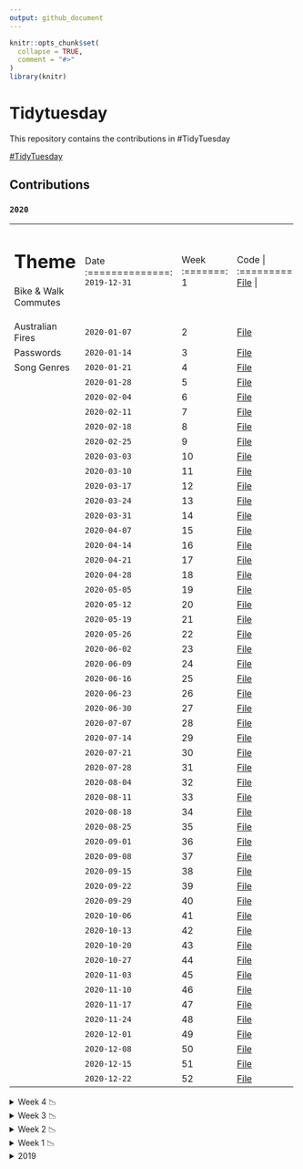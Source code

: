 ```yaml
---
output: github_document
---
```


<!-- README.md is generated from README.Rmd. Please edit that file -->

```r
knitr::opts_chunk$set(
  collapse = TRUE,
  comment = "#>"
)
library(knitr)
```

# Tidytuesday

<!-- badges: start -->
<!-- badges: end -->

This repository contains the contributions in #TidyTuesday

<a href="https://github.com/rfordatascience/tidytuesday" target="_blank">#TidyTuesday</a>

## Contributions

### `2020`

+--------------------------------+----------------+---------+---------------+
| Theme                          | Date           |  Week   | Code          |
+================================+:==============:+:=======:+:=============:+
|Bike & Walk Commutes            |`2019-12-31`    |    1    |<a href="https://duvancho321.github.io/Tidyuesday/Folder/2019/31-12-19" target="_blank">File</a> |
+--------------------------------+----------------+---------+---------------+
|Australian Fires                |`2020-01-07`    |    2    |<a href="https://duvancho321.github.io/Tidyuesday/Folder/2020/2020-01-07" target="_blank">File</a> |
+--------------------------------+----------------+---------+---------------+
|Passwords                       |`2020-01-14`    |    3    |<a href="https://duvancho321.github.io/Tidyuesday/Folder/2020/2020-01-14" target="_blank">File</a> |
+--------------------------------+----------------+---------+---------------+
|Song Genres                     |`2020-01-21`    |    4    |<a href="https://duvancho321.github.io/Tidyuesday/Folder/2020/2020-01-21" target="_blank">File</a> |
+--------------------------------+----------------+---------+---------------+
|                                |`2020-01-28`    |    5    |<a href="https://duvancho321.github.io/Tidyuesday/Folder/2020/2020-01-28" target="_blank">File</a> |
+--------------------------------+----------------+---------+---------------+
|                                |`2020-02-04`    |    6    |<a href="https://duvancho321.github.io/Tidyuesday/Folder/2020/2020-02-04" target="_blank">File</a> |
+--------------------------------+----------------+---------+---------------+
|                                |`2020-02-11`    |    7    |<a href="https://duvancho321.github.io/Tidyuesday/Folder/2020/2020-02-11" target="_blank">File</a> |
+--------------------------------+----------------+---------+---------------+
|                                |`2020-02-18`    |    8    |<a href="https://duvancho321.github.io/Tidyuesday/Folder/2020/2020-02-18" target="_blank">File</a> |
+--------------------------------+----------------+---------+---------------+
|                                |`2020-02-25`    |    9    |<a href="https://duvancho321.github.io/Tidyuesday/Folder/2020/2020-02-25" target="_blank">File</a> |
+--------------------------------+----------------+---------+---------------+
|                                |`2020-03-03`    |    10   |<a href="https://duvancho321.github.io/Tidyuesday/Folder/2020/2020-03-03" target="_blank">File</a> |
+--------------------------------+----------------+---------+---------------+
|                                |`2020-03-10`    |    11   |<a href="https://duvancho321.github.io/Tidyuesday/Folder/2020/2020-03-10" target="_blank">File</a> |
+--------------------------------+----------------+---------+---------------+
|                                |`2020-03-17`    |    12   |<a href="https://duvancho321.github.io/Tidyuesday/Folder/2020/2020-03-17" target="_blank">File</a> |
+--------------------------------+----------------+---------+---------------+
|                                |`2020-03-24`    |    13   |<a href="https://duvancho321.github.io/Tidyuesday/Folder/2020/2020-03-24" target="_blank">File</a> |
+--------------------------------+----------------+---------+---------------+
|                                |`2020-03-31`    |    14   |<a href="https://duvancho321.github.io/Tidyuesday/Folder/2020/2020-03-31" target="_blank">File</a> |
+--------------------------------+----------------+---------+---------------+
|                                |`2020-04-07`    |    15   |<a href="https://duvancho321.github.io/Tidyuesday/Folder/2020/2020-04-07" target="_blank">File</a> |
+--------------------------------+----------------+---------+---------------+
|                                |`2020-04-14`    |    16   |<a href="https://duvancho321.github.io/Tidyuesday/Folder/2020/2020-04-14" target="_blank">File</a> |
+--------------------------------+----------------+---------+---------------+
|                                |`2020-04-21`    |    17   |<a href="https://duvancho321.github.io/Tidyuesday/Folder/2020/2020-04-21" target="_blank">File</a> |
+--------------------------------+----------------+---------+---------------+
|                                |`2020-04-28`    |    18   |<a href="https://duvancho321.github.io/Tidyuesday/Folder/2020/2020-04-28" target="_blank">File</a> |
+--------------------------------+----------------+---------+---------------+
|                                |`2020-05-05`    |    19   |<a href="https://duvancho321.github.io/Tidyuesday/Folder/2020/2020-05-05" target="_blank">File</a> |
+--------------------------------+----------------+---------+---------------+
|                                |`2020-05-12`    |    20   |<a href="https://duvancho321.github.io/Tidyuesday/Folder/2020/2020-05-12" target="_blank">File</a> |
+--------------------------------+----------------+---------+---------------+
|                                |`2020-05-19`    |    21   |<a href="https://duvancho321.github.io/Tidyuesday/Folder/2020/2020-05-19" target="_blank">File</a> |
+--------------------------------+----------------+---------+---------------+
|                                |`2020-05-26`    |    22   |<a href="https://duvancho321.github.io/Tidyuesday/Folder/2020/2020-05-26" target="_blank">File</a> |
+--------------------------------+----------------+---------+---------------+
|                                |`2020-06-02`    |    23   |<a href="https://duvancho321.github.io/Tidyuesday/Folder/2020/2020-06-02" target="_blank">File</a> |
+--------------------------------+----------------+---------+---------------+
|                                |`2020-06-09`    |    24   |<a href="https://duvancho321.github.io/Tidyuesday/Folder/2020/2020-06-09" target="_blank">File</a> |
+--------------------------------+----------------+---------+---------------+
|                                |`2020-06-16`    |    25   |<a href="https://duvancho321.github.io/Tidyuesday/Folder/2020/2020-06-16" target="_blank">File</a> |
+--------------------------------+----------------+---------+---------------+
|                                |`2020-06-23`    |    26   |<a href="https://duvancho321.github.io/Tidyuesday/Folder/2020/2020-06-23" target="_blank">File</a> |
+--------------------------------+----------------+---------+---------------+
|                                |`2020-06-30`    |    27   |<a href="https://duvancho321.github.io/Tidyuesday/Folder/2020/2020-06-30" target="_blank">File</a> |
+--------------------------------+----------------+---------+---------------+
|                                |`2020-07-07`    |    28   |<a href="https://duvancho321.github.io/Tidyuesday/Folder/2020/2020-07-07" target="_blank">File</a> |
+--------------------------------+----------------+---------+---------------+
|                                |`2020-07-14`    |    29   |<a href="https://duvancho321.github.io/Tidyuesday/Folder/2020/2020-07-14" target="_blank">File</a> |
+--------------------------------+----------------+---------+---------------+
|                                |`2020-07-21`    |    30   |<a href="https://duvancho321.github.io/Tidyuesday/Folder/2020/2020-07-21" target="_blank">File</a> |
+--------------------------------+----------------+---------+---------------+
|                                |`2020-07-28`    |    31   |<a href="https://duvancho321.github.io/Tidyuesday/Folder/2020/2020-07-28" target="_blank">File</a> |
+--------------------------------+----------------+---------+---------------+
|                                |`2020-08-04`    |    32   |<a href="https://duvancho321.github.io/Tidyuesday/Folder/2020/2020-08-04" target="_blank">File</a> |
+--------------------------------+----------------+---------+---------------+
|                                |`2020-08-11`    |    33   |<a href="https://duvancho321.github.io/Tidyuesday/Folder/2020/2020-08-11" target="_blank">File</a> |
+--------------------------------+----------------+---------+---------------+
|                                |`2020-08-18`    |    34   |<a href="https://duvancho321.github.io/Tidyuesday/Folder/2020/2020-08-18" target="_blank">File</a> |
+--------------------------------+----------------+---------+---------------+
|                                |`2020-08-25`    |    35   |<a href="https://duvancho321.github.io/Tidyuesday/Folder/2020/2020-08-25" target="_blank">File</a> |
+--------------------------------+----------------+---------+---------------+
|                                |`2020-09-01`    |    36   |<a href="https://duvancho321.github.io/Tidyuesday/Folder/2020/2020-09-01" target="_blank">File</a> |
+--------------------------------+----------------+---------+---------------+
|                                |`2020-09-08`    |    37   |<a href="https://duvancho321.github.io/Tidyuesday/Folder/2020/2020-09-08" target="_blank">File</a> |
+--------------------------------+----------------+---------+---------------+
|                                |`2020-09-15`    |    38   |<a href="https://duvancho321.github.io/Tidyuesday/Folder/2020/2020-09-15" target="_blank">File</a> |
+--------------------------------+----------------+---------+---------------+
|                                |`2020-09-22`    |    39   |<a href="https://duvancho321.github.io/Tidyuesday/Folder/2020/2020-09-22" target="_blank">File</a> |
+--------------------------------+----------------+---------+---------------+
|                                |`2020-09-29`    |    40   |<a href="https://duvancho321.github.io/Tidyuesday/Folder/2020/2020-09-29" target="_blank">File</a> |
+--------------------------------+----------------+---------+---------------+
|                                |`2020-10-06`    |    41   |<a href="https://duvancho321.github.io/Tidyuesday/Folder/2020/2020-10-06" target="_blank">File</a> |
+--------------------------------+----------------+---------+---------------+
|                                |`2020-10-13`    |    42   |<a href="https://duvancho321.github.io/Tidyuesday/Folder/2020/2020-10-13" target="_blank">File</a> |
+--------------------------------+----------------+---------+---------------+
|                                |`2020-10-20`    |    43   |<a href="https://duvancho321.github.io/Tidyuesday/Folder/2020/2020-10-20" target="_blank">File</a> |
+--------------------------------+----------------+---------+---------------+
|                                |`2020-10-27`    |    44   |<a href="https://duvancho321.github.io/Tidyuesday/Folder/2020/2020-10-27" target="_blank">File</a> |
+--------------------------------+----------------+---------+---------------+
|                                |`2020-11-03`    |    45   |<a href="https://duvancho321.github.io/Tidyuesday/Folder/2020/2020-11-03" target="_blank">File</a> |
+--------------------------------+----------------+---------+---------------+
|                                |`2020-11-10`    |    46   |<a href="https://duvancho321.github.io/Tidyuesday/Folder/2020/2020-11-10" target="_blank">File</a> |
+--------------------------------+----------------+---------+---------------+
|                                |`2020-11-17`    |    47   |<a href="https://duvancho321.github.io/Tidyuesday/Folder/2020/2020-11-17" target="_blank">File</a> |
+--------------------------------+----------------+---------+---------------+
|                                |`2020-11-24`    |    48   |<a href="https://duvancho321.github.io/Tidyuesday/Folder/2020/2020-11-24" target="_blank">File</a> |
+--------------------------------+----------------+---------+---------------+
|                                |`2020-12-01`    |    49   |<a href="https://duvancho321.github.io/Tidyuesday/Folder/2020/2020-12-01" target="_blank">File</a> |
+--------------------------------+----------------+---------+---------------+
|                                |`2020-12-08`    |    50   |<a href="https://duvancho321.github.io/Tidyuesday/Folder/2020/2020-12-08" target="_blank">File</a> |
+--------------------------------+----------------+---------+---------------+
|                                |`2020-12-15`    |    51   |<a href="https://duvancho321.github.io/Tidyuesday/Folder/2020/2020-12-15" target="_blank">File</a> |
+--------------------------------+----------------+---------+---------------+
|                                |`2020-12-22`    |    52   |<a href="https://duvancho321.github.io/Tidyuesday/Folder/2020/2020-12-22" target="_blank">File</a> |
+--------------------------------+----------------+---------+---------------+

<details><summary>Week 4 📉 </summary> 

![](./Folder/2020/2020-01-21/README_files/figure-gfm/unnamed-chunk-3-1.gif)

</details>


<details><summary>Week 3 📉 </summary> 

![](./Folder/2020/2020-01-14/README_files/figure-gfm/unnamed-chunk-3-1.gif)

</details>


<details><summary>Week 2 📉 </summary> 

![](./Folder/2020/2020-01-07/README_files/figure-gfm/unnamed-chunk-3-1.gif)

![](./Folder/2020/2020-01-07/README_files/figure-gfm/unnamed-chunk-4-1.gif)

</details>
<details><summary>Week 1 📉 </summary> 

![](./Folder/2019/31-12-19/README_files/figure-gfm/unnamed-chunk-4-1.gif)

![](./Folder/2019/31-12-19/README_files/figure-gfm/unnamed-chunk-5-1.gif)

</details>
<details><summary>2019 </summary> 

### `2019`  

+--------------------------------+----------------+---------+---------------+
| Theme                          | Date           |  Week   | Code          |
+================================+:==============:+:=======:+:=============:+
|CRAN Code                       |`2019-11-12`    |   46    |<a href="https://duvancho321.github.io/Tidyuesday/Folder/2019/12-11-19" target="_blank">File</a> |
+--------------------------------+----------------+---------+---------------+
|NZ Bird of the Year             |`2019-11-19`    |   47    |<a href="https://duvancho321.github.io/Tidyuesday/Folder/2019/19-11-19" target="_blank">File</a> |
+--------------------------------+----------------+---------+---------------+
|Student Loan Debt               |`2019-11-26`    |   48    |<a href="https://duvancho321.github.io/Tidyuesday/Folder/2019/26-11-19" target="_blank">File</a> |
+--------------------------------+----------------+---------+---------------+
|Philly Parking Tickets          |`2019-12-03`    |   49    |<a href="https://duvancho321.github.io/Tidyuesday/Folder/2019/01-12-19" target="_blank">File</a> |
+--------------------------------+----------------+---------+---------------+
|Replicating plots in R          |`2019-12-10`    |   50    |<a href="https://duvancho321.github.io/Tidyuesday/Folder/2019/10-12-19" target="_blank">File</a> |
+--------------------------------+----------------+---------+---------------+
|Adoptable dogs                  |`2019-12-17`    |   51    |<a href="https://duvancho321.github.io/Tidyuesday/Folder/2019/17-12-19" target="_blank">File</a> |
+--------------------------------+----------------+---------+---------------+
|Christmas Songs                 |`2019-12-24`    |   52    |<a href="https://duvancho321.github.io/Tidyuesday/Folder/2019/24-12-19" target="_blank">File</a> |
+--------------------------------+----------------+---------+---------------+

<details><summary>Week 52 📉 </summary> 

![](./Folder/2019/24-12-19/README_files/figure-gfm/unnamed-chunk-3-1.gif)

![](./Folder/2019/24-12-19/README_files/figure-gfm/unnamed-chunk-4-1.png)

</details>
<details><summary>Week 51 📉 </summary> 

![](./Folder/2019/17-12-19/README_files/figure-gfm/unnamed-chunk-4-1.gif)

![](./Folder/2019/17-12-19/README_files/figure-gfm/unnamed-chunk-5-1.gif)
</details>
<details><summary>Week 50 📉 </summary>

![](./Folder/2019/10-12-19/README_files/figure-gfm/unnamed-chunk-3-1.gif)

</details>
<details><summary>Week 49 📉 </summary> 

![](./Folder/2019/01-12-19/README_files/figure-gfm/unnamed-chunk-2-1.gif)

![](./Folder/2019/01-12-19/README_files/figure-gfm/unnamed-chunk-4-1.png)

![](./Folder/2019/01-12-19/README_files/figure-gfm/unnamed-chunk-3-3.png)
</details>
<details><summary>Week 48 📉 </summary> 

![](./Folder/2019/26-11-19/README_files/figure-gfm/unnamed-chunk-4-1.png)

![](./Folder/2019/26-11-19/README_files/figure-gfm/unnamed-chunk-5-1.png)

![](./Folder/2019/26-11-19/README_files/figure-gfm/unnamed-chunk-6-1.png)

</details>
<details><summary>Week 47 📉 </summary> 

![](./Folder/2019/19-11-19/README_files/figure-gfm/unnamed-chunk-2-1.gif)

</details>
<details><summary>Week 46 📉 </summary> 

![](./Folder/2019/12-11-19/README_files/figure-gfm/unnamed-chunk-2-1.gif)

</details>

</details>

